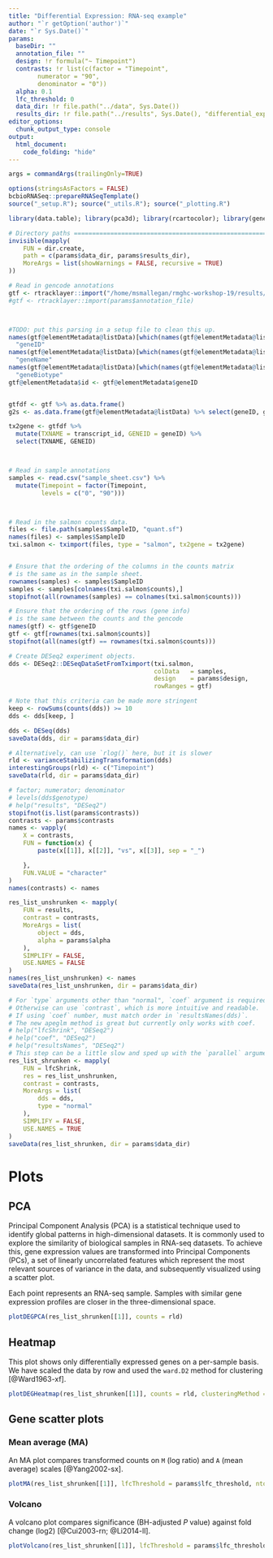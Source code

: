 ```yaml
---
title: "Differential Expression: RNA-seq example"
author: "`r getOption('author')`"
date: "`r Sys.Date()`"
params:
  baseDir: ""
  annotation_file: ""
  design: !r formula("~ Timepoint")
  contrasts: !r list(c(factor = "Timepoint",
        numerator = "90",
        denominator = "0"))
  alpha: 0.1
  lfc_threshold: 0
  data_dir: !r file.path("../data", Sys.Date())
  results_dir: !r file.path("../results", Sys.Date(), "differential_expression")
editor_options:
  chunk_output_type: console
output:
  html_document:
    code_folding: "hide"
---
```


```r
args = commandArgs(trailingOnly=TRUE)

options(stringsAsFactors = FALSE)
bcbioRNASeq::prepareRNASeqTemplate()
source("_setup.R"); source("_utils.R"); source("_plotting.R")

library(data.table); library(pca3d); library(rcartocolor); library(genefilter); library(tximport)

# Directory paths ==============================================================
invisible(mapply(
    FUN = dir.create,
    path = c(params$data_dir, params$results_dir),
    MoreArgs = list(showWarnings = FALSE, recursive = TRUE)
))

```



```r

# Read in gencode annotations
gtf <- rtracklayer::import("/home/msmallegan/rmghc-workshop-19/results/genome/gencode.vM21.annotation.gtf")
#gtf <- rtracklayer::import(params$annotation_file)



#TODO: put this parsing in a setup file to clean this up.
names(gtf@elementMetadata@listData)[which(names(gtf@elementMetadata@listData) == "gene_id")] <-
  "geneID"
names(gtf@elementMetadata@listData)[which(names(gtf@elementMetadata@listData) == "gene_name")] <-
  "geneName"
names(gtf@elementMetadata@listData)[which(names(gtf@elementMetadata@listData) == "gene_type")] <-
  "geneBiotype"
gtf@elementMetadata$id <- gtf@elementMetadata$geneID


gtfdf <- gtf %>% as.data.frame()
g2s <- as.data.frame(gtf@elementMetadata@listData) %>% select(geneID, geneName) %>% distinct()

tx2gene <- gtfdf %>%
  mutate(TXNAME = transcript_id, GENEID = geneID) %>%
  select(TXNAME, GENEID)



# Read in sample annotations
samples <- read.csv("sample_sheet.csv") %>%
  mutate(Timepoint = factor(Timepoint,
         levels = c("0", "90")))



# Read in the salmon counts data.
files <- file.path(samples$SampleID, "quant.sf")
names(files) <- samples$SampleID
txi.salmon <- tximport(files, type = "salmon", tx2gene = tx2gene)


# Ensure that the ordering of the columns in the counts matrix
# is the same as in the sample sheet.
rownames(samples) <- samples$SampleID
samples <- samples[colnames(txi.salmon$counts),]
stopifnot(all(rownames(samples) == colnames(txi.salmon$counts)))

# Ensure that the ordering of the rows (gene info)
# is the same between the counts and the gencode
names(gtf) <- gtf$geneID
gtf <- gtf[rownames(txi.salmon$counts)]
stopifnot(all(names(gtf) == rownames(txi.salmon$counts)))

# Create DESeq2 experiment objects.
dds <- DESeq2::DESeqDataSetFromTximport(txi.salmon,
                                        colData   = samples,
                                        design    = params$design,
                                        rowRanges = gtf)

# Note that this criteria can be made more stringent
keep <- rowSums(counts(dds)) >= 10
dds <- dds[keep, ]

dds <- DESeq(dds)
saveData(dds, dir = params$data_dir)

# Alternatively, can use `rlog()` here, but it is slower
rld <- varianceStabilizingTransformation(dds)
interestingGroups(rld) <- c("Timepoint")
saveData(rld, dir = params$data_dir)

# factor; numerator; denominator
# levels(dds$genotype)
# help("results", "DESeq2")
stopifnot(is.list(params$contrasts))
contrasts <- params$contrasts
names <- vapply(
    X = contrasts,
    FUN = function(x) {
        paste(x[[1]], x[[2]], "vs", x[[3]], sep = "_")

    },
    FUN.VALUE = "character"
)
names(contrasts) <- names

res_list_unshrunken <- mapply(
    FUN = results,
    contrast = contrasts,
    MoreArgs = list(
        object = dds,
        alpha = params$alpha
    ),
    SIMPLIFY = FALSE,
    USE.NAMES = FALSE
)
names(res_list_unshrunken) <- names
saveData(res_list_unshrunken, dir = params$data_dir)

# For `type` arguments other than "normal", `coef` argument is required.
# Otherwise can use `contrast`, which is more intuitive and readable.
# If using `coef` number, must match order in `resultsNames(dds)`.
# The new apeglm method is great but currently only works with coef.
# help("lfcShrink", "DESeq2")
# help("coef", "DESeq2")
# help("resultsNames", "DESeq2")
# This step can be a little slow and sped up with the `parallel` argument.
res_list_shrunken <- mapply(
    FUN = lfcShrink,
    res = res_list_unshrunken,
    contrast = contrasts,
    MoreArgs = list(
        dds = dds,
        type = "normal"
    ),
    SIMPLIFY = FALSE,
    USE.NAMES = TRUE
)
saveData(res_list_shrunken, dir = params$data_dir)
```

# Plots

## PCA

Principal Component Analysis (PCA) is a statistical technique used to identify global patterns in high-dimensional datasets. It is commonly used to explore the similarity of biological samples in RNA-seq datasets. To achieve this, gene expression values are transformed into Principal Components (PCs), a set of linearly uncorrelated features which represent the most relevant sources of variance in the data, and subsequently visualized using a scatter plot.

Each point represents an RNA-seq sample. Samples with similar gene expression profiles are closer in the three-dimensional space.

```r
plotDEGPCA(res_list_shrunken[[1]], counts = rld)
```


## Heatmap

This plot shows only differentially expressed genes on a per-sample basis. We have scaled the data by row and used the `ward.D2` method for clustering [@Ward1963-xf].

```r
plotDEGHeatmap(res_list_shrunken[[1]], counts = rld, clusteringMethod = "ward.D2", scale = "row")
```

## Gene scatter plots

### Mean average (MA)
An MA plot compares transformed counts on `M` (log ratio) and `A` (mean average) scales [@Yang2002-sx].

```r
plotMA(res_list_shrunken[[1]], lfcThreshold = params$lfc_threshold, ntop = 15, gene2symbol = g2s)
```

### Volcano

A volcano plot compares significance (BH-adjusted *P* value) against fold change (log2) [@Cui2003-rn; @Li2014-ll].

```r
plotVolcano(res_list_shrunken[[1]], lfcThreshold = params$lfc_threshold, ntop = 15, gene2symbol = g2s)
```
